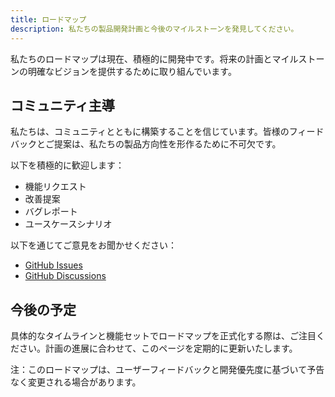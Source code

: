 ```yaml
---
title: ロードマップ
description: 私たちの製品開発計画と今後のマイルストーンを発見してください。
---
```


私たちのロードマップは現在、積極的に開発中です。将来の計画とマイルストーンの明確なビジョンを提供するために取り組んでいます。

## コミュニティ主導

私たちは、コミュニティとともに構築することを信じています。皆様のフィードバックとご提案は、私たちの製品方向性を形作るために不可欠です。

以下を積極的に歓迎します：
- 機能リクエスト
- 改善提案
- バグレポート
- ユースケースシナリオ

以下を通じてご意見をお聞かせください：
- [GitHub Issues](https://github.com/giselles-ai/giselle)
- [GitHub Discussions](https://github.com/giselles-ai/giselle/discussions)

## 今後の予定

具体的なタイムラインと機能セットでロードマップを正式化する際は、ご注目ください。計画の進展に合わせて、このページを定期的に更新いたします。

<Info> 
注：このロードマップは、ユーザーフィードバックと開発優先度に基づいて予告なく変更される場合があります。
</Info>